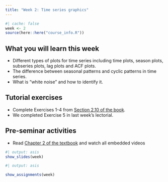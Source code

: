 ```yaml
---
title: "Week 2: Time series graphics"
---
```


```r
#| cache: false
week <- 2
source(here::here("course_info.R"))
```

## What you will learn this week

* Different types of plots for time series including time plots, season plots, subseries plots, lag plots and ACF plots.
* The difference between seasonal patterns and cyclic patterns in time series.
* What is "white noise" and how to identify it.

## Tutorial exercises

-   Complete Exercises 1-4 from [Section 2.10 of the book](https://otexts.com/fpp3/graphics-exercises.html).
-   We completed Exercise 5 in last week's lectorial.

<!-- ## Exercise solutions -->

<!-- ::: {.callout appearance="minimal"} -->
<!-- <i class="bi bi-download"></i> [Week 2 Tutorial Solution.html](Week2.html){download="Week 2 Tutorial Solution.html"} -->
<!-- ::: -->

<!-- [**Check your understanding quiz**](https://learning.monash.edu/mod/quiz/view.php?id=2336392) -->

## Pre-seminar activities

-   Read [Chapter 2 of the textbook](https://otexts.com/fpp3/graphics.html) and watch all embedded videos


```r
#| output: asis
show_slides(week)
```

<!-- ## Seminar activities -->

<!-- ```{r} -->
<!-- #| child: activities.qmd -->
<!-- ``` -->


<!-- ## Seminar code -->

<!-- ::: {.callout appearance="minimal"} -->
<!-- <i class="bi bi-download"></i> [Seminar_code_week2.R](Seminar_code_week2.R){download="Seminar_code_week2.R"} -->
<!-- ::: -->



```r
#| output: asis

show_assignments(week)
```
